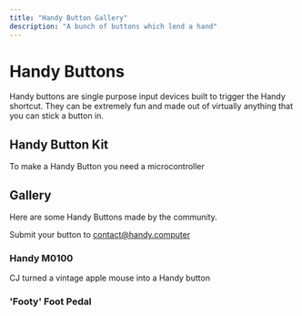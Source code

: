 ```yaml
---
title: "Handy Button Gallery"
description: "A bunch of buttons which lend a hand"
---
```


# Handy Buttons

Handy buttons are single purpose input devices built to trigger the Handy shortcut. They can be extremely fun and made out of virtually anything that you can stick a button in.

## Handy Button Kit

To make a Handy Button you need a microcontroller

## Gallery

Here are some Handy Buttons made by the community.

Submit your button to [contact@handy.computer](mailto:contact@handy.computer)

### Handy M0100

CJ turned a vintage apple mouse into a Handy button

### 'Footy' Foot Pedal

